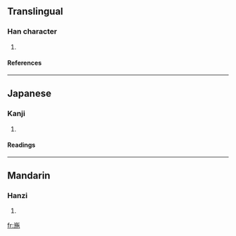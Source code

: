==Translingual==
===Han character===
{{Han char|rn=46|rad=山|as=09|sn=12|four=2221<sub>2</sub>|canj=山卜尸木 (UYSD)}}
# {{defn|Han|sort=山09}}
====References====
{{Han ref|kx=0315.310|dkj=08255|dj=0616.220|hdz=10788.140|uh=5D3A|ud=23866|bh=D8E4|bd=55524}}
----
==Japanese==
===Kanji===
{{ja-kanji|grade=|rs=山09}}
# {{defn|Japanese}} 
====Readings====
{{ja-readings|on=[[い]] (i)|kun=}}
----
==Mandarin==
===Hanzi===
{{cmn-hanzi|pin=[[yǐ]] (yi3)|wg=i<sup>3</sup>}}
# {{defn|Mandarin}}

[[fr:崺]]
